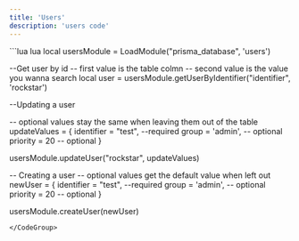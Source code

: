 ```yaml
---
title: 'Users'
description: 'users code'
---
```


<CodeGroup>
```lua lua
local usersModule = LoadModule("prisma_database", 'users')

--Get user by id 
-- first value is the table colmn
-- second value is the value you wanna search
local user = usersModule.getUserByIdentifier("identifier", 'rockstar')


--Updating a user

-- optional values stay the same when leaving them out of the table
updateValues = {
    identifier = "test", --required
    group = 'admin', -- optional
    priority = 20 -- optional
}

usersModule.updateUser("rockstar", updateValues)


-- Creating a user
-- optional values get the default value when left out
newUser = {
    identifier = "test", --required
    group = 'admin', -- optional
    priority = 20 -- optional
}

usersModule.createUser(newUser)
```
</CodeGroup>